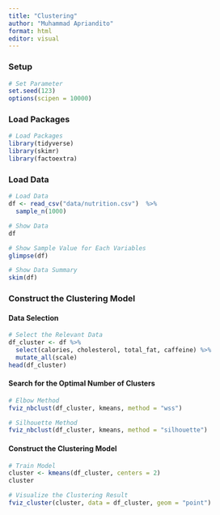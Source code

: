 ```yaml
---
title: "Clustering"
author: "Muhammad Apriandito"
format: html
editor: visual
---
```


### Setup

```r
# Set Parameter
set.seed(123)
options(scipen = 10000)
```

### Load Packages

```r
# Load Packages
library(tidyverse)
library(skimr)
library(factoextra)
```

### Load Data

```r
# Load Data
df <- read_csv("data/nutrition.csv")  %>%
  sample_n(1000)
```

```r
# Show Data
df
```

```r
# Show Sample Value for Each Variables
glimpse(df)
```

```r
# Show Data Summary
skim(df)
```

### Construct the Clustering Model

#### Data Selection

```r
# Select the Relevant Data
df_cluster <- df %>%
  select(calories, cholesterol, total_fat, caffeine) %>%
  mutate_all(scale) 
head(df_cluster)
```

#### Search for the Optimal Number of Clusters

```r
# Elbow Method
fviz_nbclust(df_cluster, kmeans, method = "wss")
```

```r
# Silhouette Method
fviz_nbclust(df_cluster, kmeans, method = "silhouette")
```

#### Construct the Clustering Model

```r
# Train Model
cluster <- kmeans(df_cluster, centers = 2)
cluster
```

```r
# Visualize the Clustering Result
fviz_cluster(cluster, data = df_cluster, geom = "point")
```
